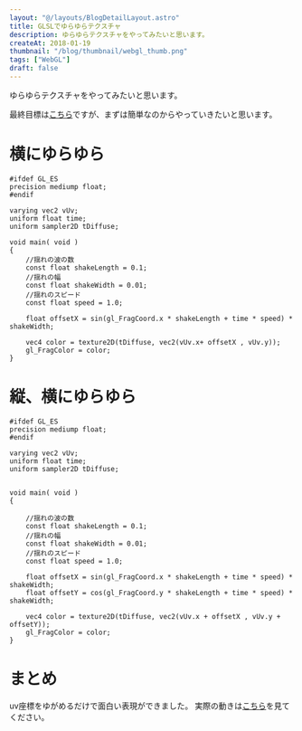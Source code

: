 ```yaml
---
layout: "@/layouts/BlogDetailLayout.astro"
title: GLSLでゆらゆらテクスチャ
description: ゆらゆらテクスチャをやってみたいと思います。
createAt: 2018-01-19
thumbnail: "/blog/thumbnail/webgl_thumb.png"
tags: ["WebGL"]
draft: false
---
```



ゆらゆらテクスチャをやってみたいと思います。

最終目標は<a href="http://xtian.design/">こちら</a>ですが、まずは簡単なのからやっていきたいと思います。

# 横にゆらゆら

```
#ifdef GL_ES
precision mediump float;
#endif

varying vec2 vUv;
uniform float time;
uniform sampler2D tDiffuse;

void main( void )
{
    //揺れの波の数
    const float shakeLength = 0.1;
    //揺れの幅
    const float shakeWidth = 0.01;
    //揺れのスピード
    const float speed = 1.0;

    float offsetX = sin(gl_FragCoord.x * shakeLength + time * speed) * shakeWidth;

    vec4 color = texture2D(tDiffuse, vec2(vUv.x+ offsetX , vUv.y));
    gl_FragColor = color;
}
```

<CommonImg
  src="https://qiita-image-store.s3.amazonaws.com/0/11290/8adbe1bc-455b-70db-4dfb-666bd8fc01f7.gif"
  width="300"
  client:only="react"
/>

# 縦、横にゆらゆら

```
#ifdef GL_ES
precision mediump float;
#endif

varying vec2 vUv;
uniform float time;
uniform sampler2D tDiffuse;


void main( void )
{

    //揺れの波の数
    const float shakeLength = 0.1;
    //揺れの幅
    const float shakeWidth = 0.01;
    //揺れのスピード
    const float speed = 1.0;

    float offsetX = sin(gl_FragCoord.x * shakeLength + time * speed) * shakeWidth;
    float offsetY = cos(gl_FragCoord.y * shakeLength + time * speed) * shakeWidth;

    vec4 color = texture2D(tDiffuse, vec2(vUv.x + offsetX , vUv.y + offsetY));
    gl_FragColor = color;
}
```

<CommonImg
  src="https://qiita-image-store.s3.amazonaws.com/0/11290/c091de00-c990-d165-0352-c4fcf1ec0ae1.gif"
  width="300"
  client:only="react"
/>

# まとめ

uv座標をゆがめるだけで面白い表現ができました。
実際の動きは<a href="https://nogson.github.io/glsl_02/">こちら</a>を見てください。
